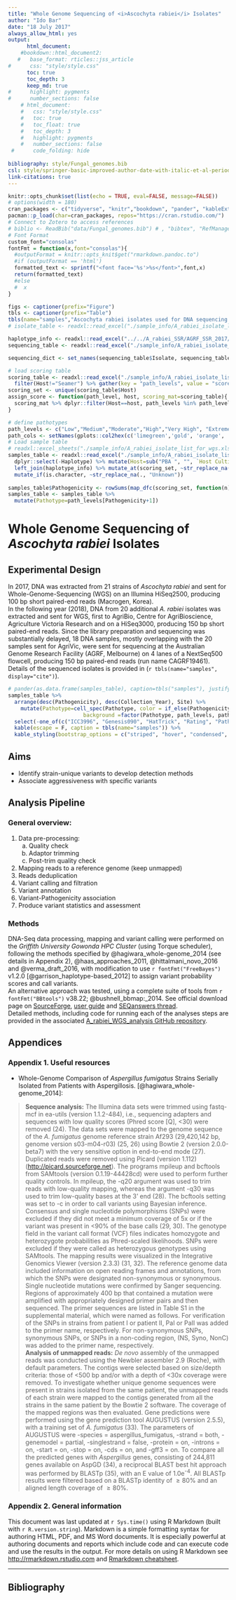 ```yaml
---
title: "Whole Genome Sequencing of <i>Ascochyta rabiei</i> Isolates"
author: "Ido Bar"
date: "18 July 2017"
always_allow_html: yes
output: 
      html_document:
    #bookdown::html_document2:
   #   base_format: rticles::jss_article
#      css: "style/style.css"
      toc: true
      toc_depth: 3
      keep_md: true
#      highlight: pygments
#      number_sections: false
    # html_document:
    #   css: "style/style.css"
    #   toc: true
    #   toc_float: true
    #   toc_depth: 3
    #   highlight: pygments
    #   number_sections: false
 #      code_folding: hide
       
bibliography: style/Fungal_genomes.bib
csl: style/springer-basic-improved-author-date-with-italic-et-al-period.csl
link-citations: true
---
```


```r
knitr::opts_chunk$set(list(echo = TRUE, eval=FALSE, message=FALSE))
# options(width = 180)
cran_packages <- c("tidyverse", "knitr","bookdown", "pander", "kableExtra", "captioner", "DT", "htmltab")
pacman::p_load(char=cran_packages, repos="https://cran.rstudio.com/")
# Connect to Zotero to access references
# biblio <- ReadBib("data/Fungal_genomes.bib") # , "bibtex", "RefManageR"
# Font Format
custom_font="consolas"
fontFmt = function(x,font="consolas"){
  #outputFormat = knitr::opts_knit$get("rmarkdown.pandoc.to")
  #if (outputFormat == 'html')
  formatted_text <- sprintf("<font face='%s'>%s</font>",font,x)
  return(formatted_text)
  #else
  #  x
}
```



```r
figs <- captioner(prefix="Figure")
tbls <- captioner(prefix="Table")
tbls(name="samples","Ascochyta rabiei isolates used for DNA sequencing.")
# isolate_table <- readxl::read_excel("./sample_info/A_rabiei_isolate_list_for_wgs.xlsx", sheet = "Sequenced")

haplotype_info <- readxl::read_excel("../../A_rabiei_SSR/AGRF_SSR_2017/A_rabiei_SSR_2017_analysis/data/5_year_complete_SSR_db.xlsx", sheet = "Feb_2019") %>% dplyr::select(Region, Isolate=Ind, State, Collection_Year=Year, Haplotype)
sequencing_table <- readxl::read_excel("./sample_info/A_rabiei_isolate_list_for_wgs.xlsx",sheet = "submission_info") 

sequencing_dict <- set_names(sequencing_table$Isolate, sequencing_table$Submission_id)

# load scoring table
scoring_table <- readxl::read_excel("./sample_info/A_rabiei_isolate_list_for_wgs.xlsx", "Path_score") %>% 
  filter(Host!="Seamer") %>% gather(key = "path_levels", value = "score", -Host) 
scoring_set <- unique(scoring_table$Host)
assign_score <- function(path_level, host, scoring_mat=scoring_table){
  scoring_mat %>% dplyr::filter(Host==host, path_levels %in% path_level) %>% dplyr::select(score) %>% as.numeric()
}

# define pathotypes
path_levels <- c("Low","Medium","Moderate","High","Very High", "Extreme") %>% factor(., levels = .)
path_cols <- setNames(gplots::col2hex(c('limegreen','gold', 'orange', 'orangered', 'firebrick', 'violetred4')), path_levels)
# Load sample table
# readxl::excel_sheets("./sample_info/A_rabiei_isolate_list_for_wgs.xlsx")
samples_table <- readxl::read_excel("./sample_info/A_rabiei_isolate_list_for_wgs.xlsx", "Sequenced")  %>% 
  dplyr::select(-Haplotype) %>% mutate(Host=sub("PBA ", "", `Host Cultivar`)) %>% 
  left_join(haplotype_info) %>% mutate_at(scoring_set, ~str_replace_na(., "N/A")) %>% 
  mutate_if(is.character, ~str_replace_na(., "Unknown")) 
  
samples_table$Pathogenicity <- rowSums(map_dfc(scoring_set, function(n) map_dbl(samples_table[[n]], ~assign_score(., n))))
samples_table <- samples_table %>% 
  mutate(Pathotype=path_levels[Pathogenicity+1])

```

# Whole Genome Sequencing of <i>Ascochyta rabiei</i> Isolates
## Experimental Design
In 2017, DNA was extracted from 21 strains of _Ascochyta rabiei_ and sent for Whole-Genome-Sequencing (WGS) on an Illumina HiSeq2500, producing 100 bp short paired-end reads (Macrogen, Korea).  
In the following year (2018), DNA from 20 additional *A. rabiei* isolates was extracted and sent for WGS, first to AgriBio, Centre for AgriBioscience, Agriculture Victoria Research and on a HiSeq3000, producing 150 bp short paired-end reads. Since the library preparation and sequencing was substantially delayed, 18 DNA samples, mostly overlapping with the 20 samples sent for AgriVic, were sent for sequencing at the Australian Genome Research Facility (AGRF, Melbourne) on 4 lanes of a NextSeq500 flowcell, producing 150 bp paired-end reads (run name CAGRF19461).  
Details of the sequenced isolates is provided in (`r tbls(name="samples", display="cite")`).


```r
# pander(as.data.frame(samples_table), caption=tbls("samples"), justify="left") 
samples_table %>% 
  arrange(desc(Pathogenicity), desc(Collection_Year), Site) %>%
    mutate(Pathotype=cell_spec(Pathotype, color = if_else(Pathogenicity>2, "white", "black"),
                        background =factor(Pathotype, path_levels, path_cols))) %>% 
  select(-one_of(c("ICC3996", "Genesis090", "HatTrick", "Rating", "Pathogenicity", "Sequenced"))) %>% 
  kable(escape = F, caption = tbls(name="samples")) %>%
  kable_styling(bootstrap_options = c("striped", "hover", "condensed", "responsive"), full_width = F)
```

## Aims
* Identify strain-unique variants to develop detection methods
* Associate aggressiveness with specific variants

## Analysis Pipeline
### General overview:
1. Data pre-processing:
    a. Quality check
    b. Adaptor trimming
    c. Post-trim quality check
2. Mapping reads to a reference genome (keep unmapped)
3. Reads deduplication
4. Variant calling and filtration
5. Variant annotation
6. Variant-Pathogenicity association
7. Produce variant statistics and assessment 

### Methods
DNA-Seq data processing, mapping and variant calling were performed on the _Griffith University Gowonda HPC Cluster_ (using Torque scheduler), following the methods specified by @hagiwara_whole-genome_2014 (see details in Appendix 2), @haas_approaches_2011, @hittalmani_novo_2016 and @verma_draft_2016, with modification to use `r fontFmt("FreeBayes")` v1.2.0 [@garrison_haplotype-based_2012] to assign variant probability scores and call variants.  
An alternative approach was tested, using a complete suite of tools from `r fontFmt("BBtools")` v38.22; @bushnell_bbmap:_2014. See official download page on [SourceForge](https://sourceforge.net/projects/bbmap/), [user guide](http://jgi.doe.gov/data-and-tools/bbtools/bb-tools-user-guide/bbduk-guide/) and [SEQanswers thread](http://seqanswers.com/forums/showthread.php?t=42776).   
Detailed methods, including code for running each of the analyses steps are provided in the associated [A_rabiei_WGS_analysis GitHub repository](https://github.com/IdoBar/A_rabiei_WGS_analysis).

## Appendices
### Appendix 1. Useful resources

* Whole-Genome Comparison of _Aspergillus fumigatus_ Strains Serially Isolated from Patients with Aspergillosis. [@hagiwara_whole-genome_2014]:

> **Sequence analysis:** The Illumina data sets were trimmed using fastq-mcf in ea-utils (version 1.1.2-484), i.e., sequencing adapters and sequences with low quality scores (Phred score [Q], <30) were removed (24). The data sets were mapped to the genome sequence of the _A. fumigatus_ genome reference strain Af293 (29,420,142 bp, genome version s03-m04-r03) (25, 26) using Bowtie 2 (version 2.0.0-beta7) with the very sensitive option in end-to-end mode (27). Duplicated reads were removed using Picard (version 1.112) (<http://picard.sourceforge.net>). The programs mpileup and bcftools from SAMtools (version 0.1.19-44428cd) were used to perform further quality controls. In mpileup, the -q20 argument was used to trim reads with low-quality mapping, whereas the argument -q30 was used to trim low-quality bases at the 3' end (28). The bcftools setting was set to -c in order to call variants using Bayesian inference. Consensus and single nucleotide polymorphisms (SNPs) were excluded if they did not meet a minimum coverage of 5x or if the variant was present in <90% of the base calls (29, 30). The genotype field in the variant call format (VCF) files indicates homozygote and heterozygote probabilities as Phred-scaled likelihoods. SNPs were excluded if they were called as heterozygous genotypes using SAMtools. The mapping results were visualized in the Integrative Genomics Viewer (version 2.3.3) (31, 32). The reference genome data included information on open reading frames and annotations, from which the SNPs were designated non-synonymous or synonymous.  
Single nucleotide mutations were confirmed by Sanger sequencing. Regions of approximately 400 bp that contained a mutation were amplified with appropriately designed primer pairs and then sequenced. The primer sequences are listed in Table S1 in the supplemental material, which were named as follows. For verification of the SNPs in strains from patient I or patient II, PaI or PaII was added to the primer name, respectively. For non-synonymous SNPs, synonymous SNPs, or SNPs in a non-coding region, (NS, Syno, NonC) was added to the primer name, respectively.  
**Analysis of unmapped reads:** _De novo_ assembly of the unmapped reads was conducted using the Newbler assembler 2.9 (Roche), with default parameters. The contigs were selected based on size/depth criteria: those of <500 bp and/or with a depth of <30x coverage were removed. To investigate whether unique genome sequences were present in strains isolated from the same patient, the unmapped reads of each strain were mapped to the contigs generated from all the strains in the same patient by the Bowtie 2 software. The coverage of the mapped regions was then evaluated. Gene predictions were performed using the gene prediction tool AUGUSTUS (version 2.5.5), with a training set of  _A. fumigatus_ (33). The parameters of AUGUSTUS were -species = aspergillus_fumigatus, -strand = both, -genemodel = partial, -singlestrand = false, -protein = on, -introns = on, -start = on, -stop = on, -cds = on, and -gff3 = on. To compare all the predicted genes with _Aspergillus_ genes, consisting of 244,811 genes available on AspGD (34), a reciprocal BLAST best hit approach was performed by BLASTp (35), with an E value of 1.0e<sup>-4</sup>. All BLASTp results were filtered based on a BLASTp identity of $\ge80$% and an aligned length coverage of $\ge80$%.


### Appendix 2. General information
This document was last updated at `r Sys.time()` using R Markdown (built with `r R.version.string`). Markdown is a simple formatting syntax for authoring HTML, PDF, and MS Word documents. It is especially powerful at authoring documents and reports which include code and can execute code and use the results in the output. For more details on using R Markdown see <http://rmarkdown.rstudio.com> and [Rmarkdown cheatsheet](https://www.rstudio.com/wp-content/uploads/2016/03/rmarkdown-cheatsheet-2.0.pdf).

***
## Bibliography

<!-- ```{r results='asis', eval=TRUE} -->
<!-- PrintBibliography(biblio) -->
<!-- ``` -->


